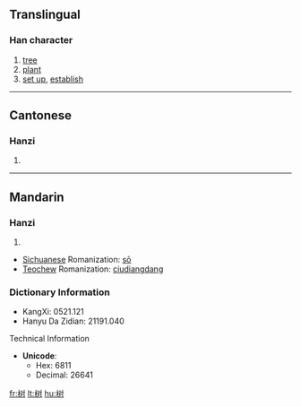 {{see|樹}}
==Translingual==

===Han character===
{{Han char|rn=75|rad=木|as=05|sn=9|four=|canj=木水木戈 (DEDI)}}

# [[tree]]
# [[plant]]
# [[set up]], [[establish]]

----

==Cantonese==

===Hanzi===
{{yue-hanzi|jyut=|y=syu6}}

# {{defn|Cantonese}}

----

==Mandarin==

===Hanzi===
{{cmn-hanzi|tra=樹|pin=[[shù]] ([[shu4]])|wg=shu<sup>4</sup>}}

# {{defn|Mandarin}}

*[[Sichuanese]] Romanization: [[sō]]
*[[Teochew]] Romanization: [[ciudiangdang]]

===Dictionary Information===
{{rfc-header|Dictionary Information}}
* KangXi: 0521.121
* Hanyu Da Zidian: 21191.040

;Technical Information
* '''Unicode''':
** Hex: 6811
** Decimal: 26641

[[fr:树]]
[[lt:树]]
[[hu:树]]